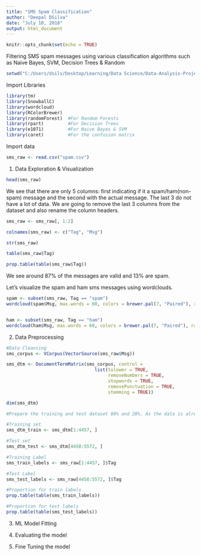 ```yaml
---
title: "SMS Spam Classification"
author: "Deepal DSilva"
date: "July 10, 2018"
output: html_document
---
```


```r
knitr::opts_chunk$set(echo = TRUE)
```

Filtering SMS spam messages using various classification algorithms such as Naive Bayes, SVM, Decision Trees & Random 

```r
setwd("C:/Users/dsilv/Desktop/Learning/Data Science/Data-Analysis-Projects-In-R/Spam Text Classification")
```


Import Libraries 
```r
library(tm)
library(SnowballC)
library(wordcloud)
library(RColorBrewer) 
library(randomForest)  #For Random Forests
library(rpart)         #For Decision Trees
library(e1071)         #For Naive Bayes & SVM
library(caret)         #For the confusion matrix
```


Import data

```r
sms_raw <- read.csv("spam.csv")
```

1. Data Exploration & Visualization

```r
head(sms_raw)

```
    
We see that there are only 5 columns: first indicating if it a spam/ham(non-spam) message and the second with the actual message. The last 3 do not have a lot of data.
 We are going to remove the last 3 columns from the dataset and also rename the column headers.

```r

sms_raw <- sms_raw[, 1:2]

colnames(sms_raw) <- c("Tag", "Msg")

str(sms_raw)

table(sms_raw$Tag)

prop.table(table(sms_raw$Tag))


```

We see around 87% of the messages are valid and 13% are spam.

Let's visualize the spam and ham sms messages using wordclouds.

```r
spam <- subset(sms_raw, Tag == "spam")
wordcloud(spam$Msg, max.words = 60, colors = brewer.pal(7, "Paired"), random.order = FALSE)


ham <- subset(sms_raw, Tag == "ham")
wordcloud(ham$Msg, max.words = 60, colors = brewer.pal(7, "Paired"), random.order = FALSE)
```


2. Data Preprocessing
```r

#Data Cleansing
sms_corpus <- VCorpus(VectorSource(sms_raw$Msg))

sms_dtm <- DocumentTermMatrix(sms_corpus, control = 
                                 list(tolower = TRUE,
                                      removeNumbers = TRUE,
                                      stopwords = TRUE,
                                      removePunctuation = TRUE,
                                      stemming = TRUE))

dim(sms_dtm)

#Prepare the training and test dataset 80% and 20%. As the data is already randomly sorted we can split it directly.

#Training set
sms_dtm_train <- sms_dtm[1:4457, ]

#Test set
sms_dtm_test <- sms_dtm[4458:5572, ]

#Training Label
sms_train_labels <- sms_raw[1:4457, ]$Tag

#Test Label
sms_test_labels <- sms_raw[4458:5572, ]$Tag

#Proportion for train labels
prop.table(table(sms_train_labels))

#Proportion for test labels
prop.table(table(sms_test_labels))

```

3. ML Model Fitting

4. Evaluating the model

5. Fine Tuning the model
